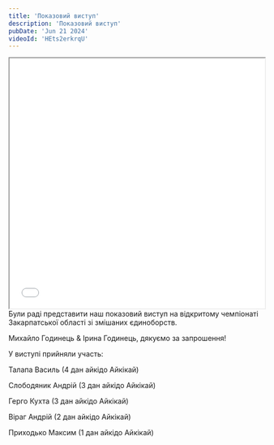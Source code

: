 ```yaml
---
title: 'Показовий виступ'   
description: 'Показовий виступ'
pubDate: 'Jun 21 2024'
videoId: 'HEts2erkrqU'
---
```

<iframe width="100%" height="493" src={`https://www.youtube.com/embed/${frontmatter.videoId}`} allowfullscreen
></iframe>
<br/>
Були раді представити наш показовий виступ на відкритому чемпіонаті Закарпатської області зі змішаних єдиноборств.

Михайло Годинець & Ірина Годинець, дякуємо за запрошення!

У виступі прийняли участь:

Талапа Василь (4 дан айкідо Айкікай)

Слободяник Андрій (3 дан айкідо Айкікай)

Герго Кухта (3 дан айкідо Айкікай)

Віраг Андрій (2 дан айкідо Айкікай)

Приходько Максим (1 дан айкідо Айкікай)


